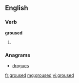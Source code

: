 ==English==

===Verb===
'''groused'''

# {{past of|grouse}}

===Anagrams===
* [[drogues#English|drogues]]

[[fr:groused]]
[[mg:groused]]
[[vi:groused]]